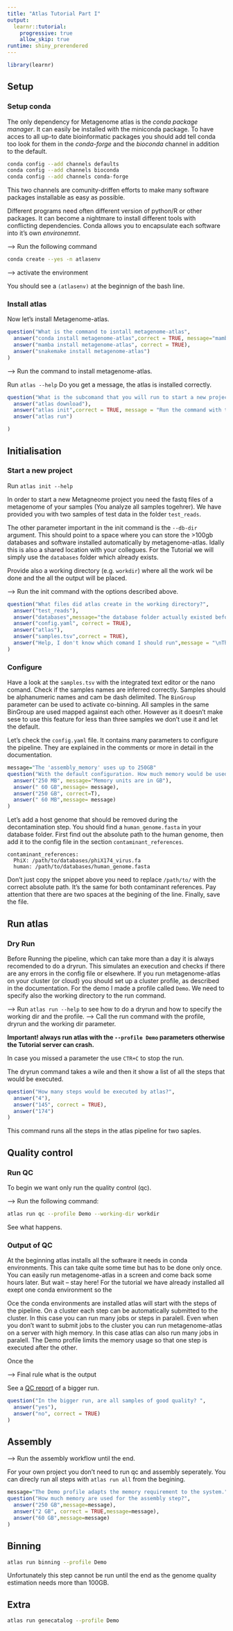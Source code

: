 ```yaml
---
title: "Atlas Tutorial Part I"
output:
  learnr::tutorial:
    progressive: true
    allow_skip: true
runtime: shiny_prerendered
---
```


```r
library(learnr)
```



## Setup
### Setup conda

The only dependency for Metagenome atlas is the *conda package manager*. It can easily be installed with the miniconda package. To have acces to all up-to date bioinformatic packages you should add tell conda too look for them in the *conda-forge* and the *bioconda* channel in addition to the default. 


```bash
conda config --add channels defaults
conda config --add channels bioconda
conda config --add channels conda-forge
```

This two channels are comunity-driffen efforts to make many software packages installable as easy as possible. 

Different programs need often different version of python/R or other packages. It can become a nightmare to install different tools with conflicting dependencies. Conda allows you to encapsulate each software into it's own *environemnt*. 

--> Run the following command
```bash
conda create --yes -n atlasenv
```
--> activate the environment

You should see a `(atlasenv)` at the beginnign of the bash line. 

### Install atlas

Now let's install Metagenome-atlas.

```r
question("What is the command to isntall metagenome-atlas",
  answer("conda install metagenome-atlas",correct = TRUE, message="mamba is a faster alternative to conda, but both work."),
  answer("mamba install metagenome-atlas", correct = TRUE),
  answer("snakemake install metagenome-atlas")
)
```

--> Run the command to install metagenome-atlas. 

Run `atlas --help` 
Do you get a message, the atlas is installed correctly.

```r
question("What is the subcomand that you will run to start a new project?",
  answer("atlas download"),
  answer("atlas init",correct = TRUE, message = "Run the command with the '--help' to see what attributes you need"),
  answer("atlas run")

)
```

## Initialisation
### Start a new project 


Run `atlas init --help` 

In order to start a new Metagneome project you need the fastq files of a metagenome of your samples (You analyze all samples togehrer). We have provided you with two samples of test data in the folder `test_reads`. 

The other parameter important in the init command is the `--db-dir` argument. This should point to a space where you can store the >100gb databases and software installed automatically by metagenome-atlas. Idally this is also a shared location with your collegues. For the Tutorial we will simply use the `databases` folder which already exists.

Provide also a working directory (e.g. `workdir`) where all the work wil be done and the all the  output will be placed.


--> Run the init command with the options described above. 


```r
question("What files did atlas create in the working directory?",
  answer("test_reads"),
  answer("databases",message="the database folder actually existed before"),
  answer("config.yaml", correct = TRUE),
  answer("atlas"),
  answer("samples.tsv",correct = TRUE),
  answer("Help, I don't know which comand I should run",message = "\nThe command would be: 'atlas init --working-dir workdir --db-dir databases test_reads'")
)
```

### Configure


Have a look at the `samples.tsv` with the integrated text editor or the nano comand. Check if the samples names are inferred correctly. Samples should be alphanumeric names and cam be dash delimited. The `BinGroup` parameter can be used to activate co-binning. All samples in the same BinGroup are used mapped against each other. However as it doesn't make sese to use this feature for less than three samples we don't use it and let the default. 

Let's check the `config.yaml` file. It contains many parameters to configure the pipeline. They are explained in the comments or more in detail in the documentation. 


```r
message="The 'assembly_memory' uses up to 250GB"
question("With the default configuration. How much memory would be used maximally? ",
  answer("250 MB", message="Memory units are in GB"),
  answer(" 60 GB",message= message),
  answer("250 GB", correct=T),
  answer(" 60 MB",message= message)
)
```

Let's add a host genome that should be removed during the decontamination step. 
You should find a `human_genome.fasta` in your database folder. 
First find out the absolute path to the human genome, then add it to the config file in the section `contaminant_references`.

```
contaminant_references:
  PhiX: /path/to/databases/phiX174_virus.fa
  human: /path/to/databases/human_genome.fasta
```
Don't just copy the snippet above you need to replace `/path/to/` with the correct absolute path. It's the same for both contaminant references. 
Pay attention that there are two spaces at the begining of the line. Finally, save the file.

## Run atlas

### Dry Run

Before Running the pipeline, which can take more than a day it is always recomended to do a dryrun. This simulates an execution and checks if there are any errors in the config file or elsewhere. 
If you run metagenome-atlas on your cluster (or cloud) you should set up a cluster profile, as described in the documentation. For the demo I made a profile called `Demo`. We need to specify also the working directory to the run command.

--> Run `atlas run --help` to see how to do a dryrun and how to specify the working dir and the profile.
--> Call the run command with the profile, dryrun and the working dir parameter.

**Important! always run atlas with the `--profile Demo` parameters otherwise the Tutorial server can crash.**

In case you missed a parameter the use `CTR+C` to stop the run.

The dryrun command takes a wile and then it show a list of all the steps that would be executed.

```r
question("How many steps would be executed by atlas?",
  answer("4"),
  answer("145", correct = TRUE),
  answer("174")
)
```

This command runs all the steps in the atlas pipeline for two saples. 



## Quality control
### Run QC

To begin we want only run the quality control (qc). 

--> Run the following command:

```bash
atlas run qc --profile Demo --working-dir workdir
```
See what happens.



### Output of QC

At the beginning atlas installs all the software it needs in conda environments. This can take quite some time but has to be done only once. You can easily run metagenome-atlas in a screen and come back some hours later. But wait -- stay here!  For the tutorial we have already installed all exept one conda environment so the 

Oce the conda environments are installed atlas will start with the steps of the pipeline. On a cluster each step can be automatically submitted to the cluster. In this case you can run many jobs or steps in paralell. Even when you don't want to submit jobs to the cluster you can run metagenome-atlas on a server with high memory. In this case atlas can also run many jobs in paralell. The Demo profile limits the memory usage so that  one step is executed after the other. 


Once the 

--> Final rule what is the output

<!-- sample2/sequence_quality_control/finished_QC, sample1/sequence_quality_control/finished_QC, stats/read_counts.tsv, stats/insert_stats.tsv, stats/read_length_stats.tsv, reports/QC_report.html 
-->


See a [QC report](https://metagenome-atlas.readthedocs.io/en/latest/_static/QC_report.html) of a bigger run.

```r
question("In the bigger run, are all samples of good quality? ",
  answer("yes"),
  answer("no", correct = TRUE)
)
```



## Assembly

--> Run the assembly workflow until the end.

For your own project you don't need to run qc and assembly seperately. You can direcly run all steps with `atlas run all` from the begining. 


```r
message="The Demo profile adapts the memory requirement to the system."
question("How much memory are used for the assembly step?",
  answer("250 GB",message=message),
  answer("2 GB", correct = TRUE,message=message),
  answer("60 GB",message=message)
)
```

## Binning

```bash
atlas run binning --profile Demo
```

Unfortunately this step cannot be run until the end as the genome quality estimation needs more than 100GB. 

## Extra
```bash
atlas run genecatalog --profile Demo
```




